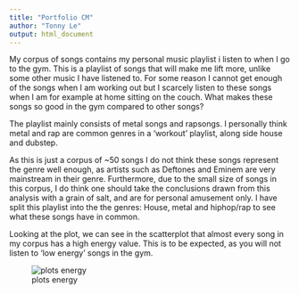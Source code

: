 ```yaml
---
title: "Portfolio CM"
author: "Tonny Le"
output: html_document
---
```


My corpus of songs contains my personal music playlist i listen to when I go to the gym. This is a playlist of songs that will make me lift more, unlike some other music I have listened to. For some reason I cannot get enough of the songs when I am working out but I scarcely listen to these songs when I am for example at home sitting on the couch. What makes these songs so good in the gym compared to other songs?

The playlist mainly consists of metal songs and rapsongs. I personally think metal and rap are common genres in a 'workout' playlist, along side house and dubstep. 

As this is just a corpus of ~50 songs I do not think these songs represent the genre well enough, as artists such as Deftones and Eminem are very mainstream in their genre. Furthermore, due to the small size of songs in this corpus, I do think one should take the conclusions drawn from this analysis with a grain of salt, and are for personal amusement only. I have split this playlist into the the genres: House, metal and hiphop/rap to see what these songs have in common.

Looking at the plot, we can see in the scatterplot that almost every song in my corpus has a high energy value. This is to be expected, as you will not listen to 'low energy' songs in the gym.

![plots energy](plot_energy_corpus.png)
